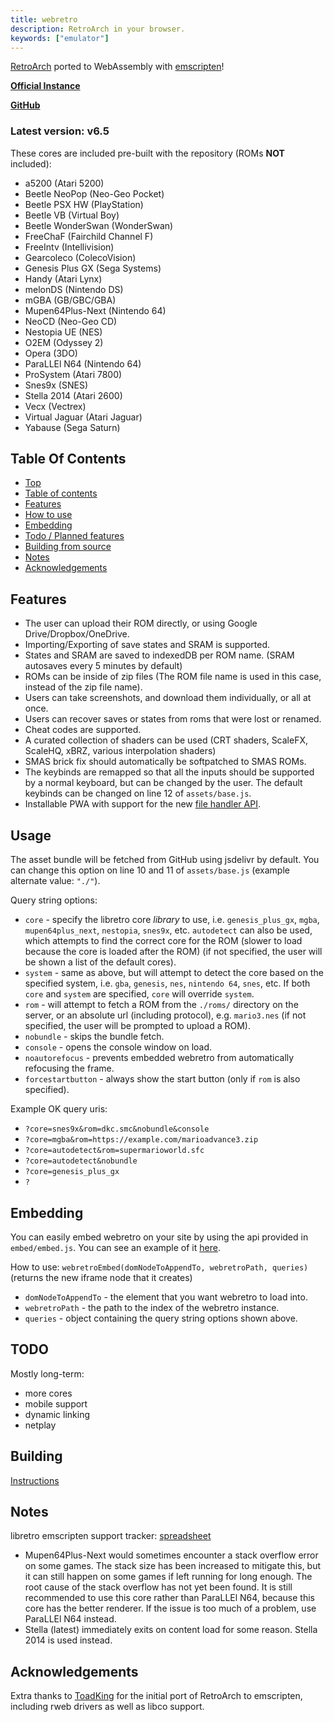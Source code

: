 ```yaml
---
title: webretro
description: RetroArch in your browser.
keywords: ["emulator"]
---
```


[RetroArch](https://github.com/libretro) ported to WebAssembly with [emscripten](https://emscripten.org/)!

[**Official Instance**](https://binbashbanana.github.io/webretro/)

[**GitHub**](https://github.com/BinBashBanana/webretro)

### Latest version: v6.5

These cores are included pre-built with the repository (ROMs **NOT** included):

- a5200 (Atari 5200)
- Beetle NeoPop (Neo-Geo Pocket)
- Beetle PSX HW (PlayStation)
- Beetle VB (Virtual Boy)
- Beetle WonderSwan (WonderSwan)
- FreeChaF (Fairchild Channel F)
- FreeIntv (Intellivision)
- Gearcoleco (ColecoVision)
- Genesis Plus GX (Sega Systems)
- Handy (Atari Lynx)
- melonDS (Nintendo DS)
- mGBA (GB/GBC/GBA)
- Mupen64Plus-Next (Nintendo 64)
- NeoCD (Neo-Geo CD)
- Nestopia UE (NES)
- O2EM (Odyssey 2)
- Opera (3DO)
- ParaLLEl N64 (Nintendo 64)
- ProSystem (Atari 7800)
- Snes9x (SNES)
- Stella 2014 (Atari 2600)
- Vecx (Vectrex)
- Virtual Jaguar (Atari Jaguar)
- Yabause (Sega Saturn)

## Table Of Contents

- [Top](#webretro)
- [Table of contents](#table-of-contents)
- [Features](#features)
- [How to use](#how-to-use)
- [Embedding](#embedding)
- [Todo / Planned features](#todo-planned-features)
- [Building from source](#building-from-source)
- [Notes](#notes)
- [Acknowledgements](#acknowledgements)

## Features

- The user can upload their ROM directly, or using Google Drive/Dropbox/OneDrive.
- Importing/Exporting of save states and SRAM is supported.
- States and SRAM are saved to indexedDB per ROM name. (SRAM autosaves every 5 minutes by default)
- ROMs can be inside of zip files (The ROM file name is used in this case, instead of the zip file name).
- Users can take screenshots, and download them individually, or all at once.
- Users can recover saves or states from roms that were lost or renamed.
- Cheat codes are supported.
- A curated collection of shaders can be used (CRT shaders, ScaleFX, ScaleHQ, xBRZ, various interpolation shaders)
- SMAS brick fix should automatically be softpatched to SMAS ROMs.
- The keybinds are remapped so that all the inputs should be supported by a normal keyboard, but can be changed by the user. The default keybinds can be changed on line 12 of `assets/base.js`.
- Installable PWA with support for the new [file handler API](https://developer.chrome.com/blog/new-in-chrome-102/#file-handlers).

## Usage

The asset bundle will be fetched from GitHub using jsdelivr by default. You can change this option on line 10 and 11 of `assets/base.js` (example alternate value: `"./"`).

Query string options:

- `core` - specify the libretro core *library* to use, i.e. `genesis_plus_gx`, `mgba`, `mupen64plus_next`, `nestopia`, `snes9x`, etc. `autodetect` can also be used, which attempts to find the correct core for the ROM (slower to load because the core is loaded after the ROM) (if not specified, the user will be shown a list of the default cores).
- `system` - same as above, but will attempt to detect the core based on the specified system, i.e. `gba`, `genesis`, `nes`, `nintendo 64`, `snes`, etc. If both `core` and `system` are specified, `core` will override `system`.
- `rom` - will attempt to fetch a ROM from the `./roms/` directory on the server, or an absolute url (including protocol), e.g. `mario3.nes` (if not specified, the user will be prompted to upload a ROM).
- `nobundle` - skips the bundle fetch.
- `console` - opens the console window on load.
- `noautorefocus` - prevents embedded webretro from automatically refocusing the frame.
- `forcestartbutton` - always show the start button (only if `rom` is also specified).

Example OK query uris:

- `?core=snes9x&rom=dkc.smc&nobundle&console`
- `?core=mgba&rom=https://example.com/marioadvance3.zip`
- `?core=autodetect&rom=supermarioworld.sfc`
- `?core=autodetect&nobundle`
- `?core=genesis_plus_gx`
- `?`

## Embedding

You can easily embed webretro on your site by using the api provided in `embed/embed.js`. You can see an example of it [here](https://binbashbanana.github.io/webretro/embed/embed-example.html).

How to use: `webretroEmbed(domNodeToAppendTo, webretroPath, queries)` (returns the new iframe node that it creates)

- `domNodeToAppendTo` - the element that you want webretro to load into.
- `webretroPath` - the path to the index of the webretro instance.
- `queries` - object containing the query string options shown above.

## TODO

Mostly long-term:

- more cores
- mobile support
- dynamic linking
- netplay

## Building

[Instructions](https://github.com/BinBashBanana/webretro/blob/master/source#readme)

## Notes

libretro emscripten support tracker: [spreadsheet](https://docs.google.com/spreadsheets/d/13Lse1ipcUIBb8drVyIl6NKNliW5fFXyfkpJnxb2h1SE)

- Mupen64Plus-Next would sometimes encounter a stack overflow error on some games. The stack size has been increased to mitigate this, but it can still happen on some games if left running for long enough. The root cause of the stack overflow has not yet been found. It is still recommended to use this core rather than ParaLLEl N64, because this core has the better renderer. If the issue is too much of a problem, use ParaLLEl N64 instead.
- Stella (latest) immediately exits on content load for some reason. Stella 2014 is used instead.

## Acknowledgements

Extra thanks to [ToadKing](https://github.com/ToadKing) for the initial port of RetroArch to emscripten, including rweb drivers as well as libco support.
